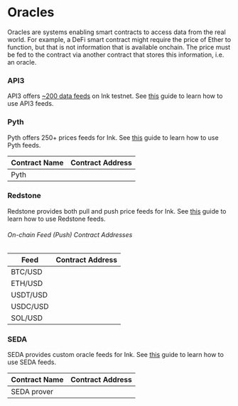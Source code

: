 
# Oracles

Oracles are systems enabling smart contracts to access data from the real world. For example, a DeFi smart contract might require the price of Ether to function, but that is not information that is available onchain. The price must be fed to the contract via another contract that stores this information, i.e. an oracle.

### API3

API3 offers [~200 data feeds](https://market-catalog.api3.org/?chain=ink-sepolia-testnet) on Ink testnet. See [this](https://market.api3.org/ink-sepolia-testnet) guide to learn how to use API3 feeds.

### Pyth

Pyth offers 250+ prices feeds for Ink.
See [this](https://docs.pyth.network/price-feeds/getting-started) guide to learn how to use Pyth feeds.

| Contract Name | Contract Address                                                                                                                                                                  |
| ------------- | --------------------------------------------------------------------------------------------------------------------------------------------------------------------------------- |
| Pyth          | <CopyableCode code="0x2880aB155794e7179c9eE2e38200202908C17B43" href="https://explorer-sepolia.inkonchain.com/address/0x2880aB155794e7179c9eE2e38200202908C17B43?tab=contract" /> |

### Redstone

Redstone provides both pull and push price feeds for Ink. See [this](https://docs.redstone.finance/docs/get-started/supported-chains/) guide to learn how to use Redstone feeds.

###### On-chain Feed (Push) Contract Addresses

| Feed     | Contract Address                                                                                                                                                                  |
| -------- | --------------------------------------------------------------------------------------------------------------------------------------------------------------------------------- |
| BTC/USD  | <CopyableCode code="0xf1454949C6dEdfb500ae63Aa6c784Aa1Dde08A6c" href="https://explorer-sepolia.inkonchain.com/address/0xf1454949C6dEdfb500ae63Aa6c784Aa1Dde08A6c?tab=contract" /> |
| ETH/USD  | <CopyableCode code="0xb4fe9028A4D4D8B3d00e52341F2BB0798860532C" href="https://explorer-sepolia.inkonchain.com/address/0xb4fe9028A4D4D8B3d00e52341F2BB0798860532C?tab=contract" /> |
| USDT/USD | <CopyableCode code="0xb9D0073aCb296719C26a8BF156e4b599174fe1d5" href="https://explorer-sepolia.inkonchain.com/address/0xb9D0073aCb296719C26a8BF156e4b599174fe1d5?tab=contract" /> |
| USDC/USD | <CopyableCode code="0xb67047eDF6204F4C81333248dA71F8387050790C" href="https://explorer-sepolia.inkonchain.com/address/0xb67047eDF6204F4C81333248dA71F8387050790C?tab=contract" /> |
| SOL/USD  | <CopyableCode code="0xE94c9f9A1893f23be38A5C0394E46Ac05e8a5f8C" href="https://explorer-sepolia.inkonchain.com/address/0xE94c9f9A1893f23be38A5C0394E46Ac05e8a5f8C?tab=contract" /> |

### SEDA

SEDA provides custom oracle feeds for Ink. See [this](https://docs.seda.xyz/home/for-developers/data-requests) guide to learn how to use SEDA feeds.

| Contract Name | Contract Address                                                                                                                                                                  |
| ------------- | --------------------------------------------------------------------------------------------------------------------------------------------------------------------------------- |
| SEDA prover   | <CopyableCode code="0x1A2FAd0f8613B588127810D066Fc43C5Bc89F927" href="https://explorer-sepolia.inkonchain.com/address/0x1A2FAd0f8613B588127810D066Fc43C5Bc89F927?tab=contract" /> |
